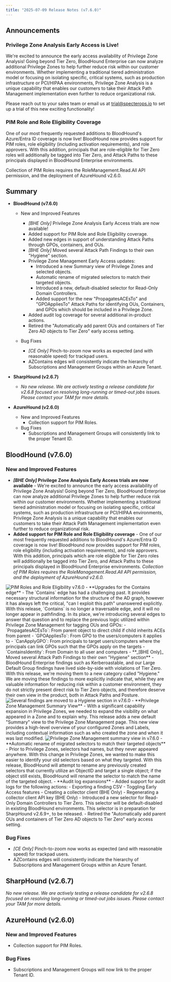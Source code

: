 ```yaml
---
title: "2025-07-09 Release Notes (v7.6.0)"
---
```


## Announcements

### Privilege Zone Analysis Early Access is Live!
We're excited to announce the early access availability of Privilege Zone Analysis! Going beyond Tier Zero, BloodHound Enterprise can now analyze additional Privilege Zones to help further reduce risk within our customer environments. Whether implementing a traditional tiered administration model or focusing on isolating specific, critical systems, such as production infrastructure or PCI/HIPAA environments, Privilege Zone Analysis is a unique capability that enables our customers to take their Attack Path Management implementation even further to reduce organizational risk.

Please reach out to your sales team or email us at trial@specterops.io to set up a trial of this new exciting functionality!

### PIM Role and Role Eligibility Coverage
One of our most frequently requested additions to BloodHound's Azure/Entra ID coverage is now live! BloodHound now provides support for PIM roles, role eligibility (including activation requirements), and role approvers. With this addition, principals that are role-eligible for Tier Zero roles will additionally be tagged into Tier Zero, and Attack Paths to these principals displayed in BloodHound Enterprise environments.

Collection of PIM Roles requires the RoleManagement.Read.All API permission, and the deployment of AzureHound v2.6.0.

## Summary

- **BloodHound (v7.6.0)**
  - New and Improved Features
    - _[BHE Only]_ Privilege Zone Analysis Early Access trials are now available!
    - Added support for PIM Role and Role Eligibility coverage.
    - Added new edges in support of understanding Attack Paths through GPOs, containers, and OUs.
    - _[BHE Only]_ Moved several Attack Path Findings to their own "Hygiene" section.
    - Privilege Zone Management Early Access updates:
      - Introduced a new Summary view of Privilege Zones and selected objects.
      - Automatic rename of migrated selectors to match their targeted objects.
      - Introduced a new, default-disabled selector for Read-Only Domain Controllers.
      - Added support for the new "PropagatesACEsTo" and "GPOAppliesTo" Attack Paths for identifying OUs, Containers, and GPOs which should be included in a Privilege Zone.
    - Added audit log coverage for several additional in-product actions.
    - Retired the "Automatically add parent OUs and containers of Tier Zero AD objects to Tier Zero" early access setting.

  - Bug Fixes
    - _[CE Only]_ Pinch-to-zoom now works as expected (and with reasonable speed) for trackpad users.
    - AZContains edges will consistently indicate the hierarchy of Subscriptions and Management Groups within an Azure Tenant.

- **SharpHound (v2.6.7)**
  - _No new release. We are actively testing a release candidate for v2.6.8 focused on resolving long-running or timed-out jobs issues. Please contact your TAM for more details._

- **AzureHound (v2.6.0)**
  - New and Improved Features
    - Collection support for PIM Roles.
  - Bug Fixes
    - Subscriptions and Management Groups will consistently link to the proper Tenant ID.

## BloodHound (v7.6.0)

### New and Improved Features

- **_[BHE Only]_ Privilege Zone Analysis Early Access trials are now available** - We're excited to announce the early access availability of Privilege Zone Analysis! Going beyond Tier Zero, BloodHound Enterprise can now analyze additional Privilege Zones to help further reduce risk within our customer environments. Whether implementing a traditional tiered administration model or focusing on isolating specific, critical systems, such as production infrastructure or PCI/HIPAA environments, Privilege Zone Analysis is a unique capability that enables our customers to take their Attack Path Management implementation even further to reduce organizational risk.
- **Added support for PIM Role and Role Eligibility coverage** - One of our most frequently requested additions to BloodHound's Azure/Entra ID coverage is now live! BloodHound now provides support for PIM roles, role eligibility (including activation requirements), and role approvers. With this addition, principals which are role eligible for Tier Zero roles will additionally be tagged into Tier Zero, and Attack Paths to these principals displayed in BloodHound Enterprise environments. *Collection of PIM Roles requires the RoleManagement.Read.All API permission, and the deployment of AzureHound v2.6.0.*
<Frame>
  <img src="/assets/pimroles.png" alt="PIM Roles and Role Eligibility v7.6.0"/>
</Frame>
- **Upgrades for the Contains edge** - The `Contains` edge has had a challenging past. It provides necessary structural information for the structure of the AD graph, however it has always left the critical, "can I exploit this path" unanswered explicitly. With this release, `Contains` is no longer a traversable edge, and it will no longer appear in pathfinding. In its place, we're introducing several edges to answer that question and to replace the previous logic utilized within Privilege Zone Management for tagging OUs and GPOs:
  - `PropagatesACEsTo`: From parent object to direct child if child inherits ACEs from parent
  - `GPOAppliesTo`: From GPO to the users/computers it applies to
  - `CanApplyGPO`: From principals to target users/computers where the principals can link GPOs such that the GPOs apply on the targets
  - `ContainsIdentity`: From Domain to all user and computers
- **_[BHE Only]_ Moved several Attack Path Findings to their own "Hygiene" section** - BloodHound Enterprise findings such as Kerberoastable, and our Large Default Group findings have lived side-by-side with violations of Tier Zero. With this release, we're moving them to a new category called "Hygiene." We are moving these findings to more explicitly indicate that, while they are valuable information for reducing risk within a customer environment, they do not strictly present direct risk to Tier Zero objects, and therefore deserve their own view in the product, both in Attack Paths and Posture.
<Frame>
  <img src="/assets/hygiene_findings.png" alt="Several findings are moved to a Hygiene section in v7.6.0"/>
</Frame>
- **Privilege Zone Management Summary View** - With a significant capability expansion in Privilege Zones, we needed to expand the visibility on what appeared in a Zone and to explain why. This release adds a new default "Summary" view to the Privilege Zone Management page. This new view provides a high-level overview of your configured Zones and Labels, including contextual information such as who created the zone and when it was last modified.
<Frame>
  <img src="/assets/pzm_summary_view.png" alt="Privilege Zone Management summary view in v7.6.0"/>
</Frame>
- **Automatic rename of migrated selectors to match their targeted objects** - Prior to Privilege Zones, selectors had names, but they never appeared anywhere. With this change in Privilege Zones, we wanted to make this easier to identify your old selectors based on what they targeted. With this release, BloodHound will attempt to rename any previously created selectors that currently utilize an ObjectID and target a single object; if the object still exists, BloodHound will rename the selector to match the name of the targeted object.
- **Audit log expansions** - Added support for audit logs for the following actions:
  - Exporting a finding CSV
  - Toggling Early Access features
  - Creating a collector client (BHE Only)
  - Regenerating a collector client API key (BHE Only)
- Introduced a new selector for Read-Only Domain Controllers to Tier Zero. This selector will be default-disabled in existing BloodHound environments. This selector is in preparation for SharpHound v2.6.9+, to be released.
- Retired the "Automatically add parent OUs and containers of Tier Zero AD objects to Tier Zero" early access setting.

### Bug Fixes

- _[CE Only]_ Pinch-to-zoom now works as expected (and with reasonable speed) for trackpad users.
- AZContains edges will consistently indicate the hierarchy of Subscriptions and Management Groups within an Azure Tenant.

## SharpHound (v2.6.7)

_No new release. We are actively testing a release candidate for v2.6.8 focused on resolving long-running or timed-out jobs issues. Please contact your TAM for more details._

## AzureHound (v2.6.0)

### New and Improved Features
- Collection support for PIM Roles.

### Bug Fixes
- Subscriptions and Management Groups will now link to the proper Tenant ID.
